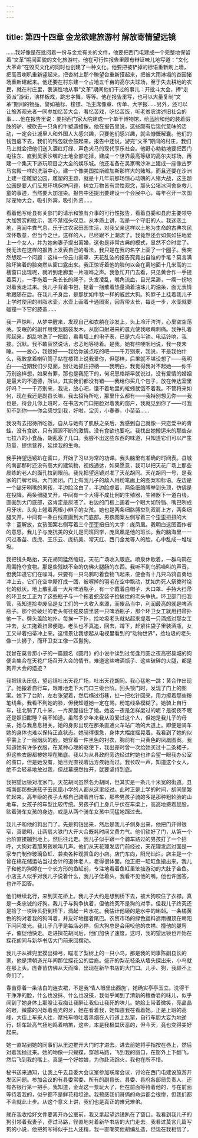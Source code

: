 ```yaml
---
---
---
```

title: 第四十四章 金龙欲建旅游村 解放寄情望远镜
---




……我好像是在批阅着一份与金龙有关的文件，他要把西门屯建成一个完整地保留着“文革”期间面貌的文化旅游村。他在可行性报告里颇有辩证味儿地写道：“文化大革命”在毁灭文化的同时也创建了一种文化。他要把被铲掉的标语重新刷上墙，把高音喇叭重新竖起来，把杏树上那个瞭望台重新搭起来，把被大雨淋塌的杏园猪场重新建起来。他还要在村东建一个占地五千亩的高尔夫球场，至于失去耕地的农民，就在村庄里，表演性地从事“文革”期间他们干过的事儿：开批斗大会，押“走资派”游街，演样板戏，跳忠字舞，等等。他在报告里写，也可以大量复制“文革”期间的物品，譬如袖标、梭镖、毛主席像章、传单、大字报……另外，还可以让旅游观光者一同参加忆苦大会，看忆苦戏，吃忆苦饭，听老贫农讲述旧社会的事……他在报告里说：要把西门家大院建成一个单干博物馆，给蓝脸和他的装着假肢的驴、被砍去一只角的牛塑造蜡像。他在报告里说，这些颇有后现代意味的活动，一定会让城里人和外国人大感兴趣，只要他们感兴趣，就会慷慨解囊。他们的钱包瘪下去，我们的钱包就会鼓起来。报告中还说，游完“文革”期间的村庄，我们马上就会把他们送入酒红灯绿、声色犬马的现代享乐社会。他野心勃勃地要把西门屯往东、直到吴家沙嘴的土地全部吃掉，建成一个世界最高等级的高尔夫球场，再建一个集天下游玩项目之大全的娱乐城。他还准备在吴家嘴沙洲上建成一座像古罗马宫殿一样的洗浴中心，建一个像美国拉斯维加斯那样大的赌城，而且还要在沙洲上建一座雕塑公园，雕塑的主题，就是十几年前那场惊心动魄的人猪大战，这主题公园是要人们反思环境保护问题，树立万物皆有灵性观念，那头公猪冰河舍身救儿童的事迹，当然要大加渲染。报告中还提出要建设一个会展中心，每年召开一次国际宠物大会，吸引外宾，吸引外资……

看着他写给县有关部门的请示和煞有介事的可行性报告，看着县委和县府主要领导大加赞赏的批示，我不禁摇头叹息。从本质上讲，我是一个守旧的人。我迷恋土地，喜闻牛粪气息，乐于过农家田园生活，对我父亲这样以土地为生命的古典农民深怀敬意，但当今之世，这样的人，已经跟不上潮流了。我竟然还会如疯如狂地爱上一个女人，并为她向妻子提出离婚，这也是非常古典的模式，显然不合时宜了。我无法在这样的报告上发表自己的看法，我只是在我的名字上画了一个圈子。我突然想起一个问题：这样一份云山雾罩、天花乱坠的报告究竟出自谁的手笔？莫言满脸坏笑着的脸突然从窗口露出来。我正惊讶着他的脸何以会在离地面十几米高的三楼窗口出现呢，就听到走廊里一片喧哗之声。我急忙开门去看，只见黄合作一手提着菜刀，一手拖着一条长长的绳子，头发凌乱，嘴角流血，目光呆滞，一瘸一拐地对着我走过来。我儿子背着书包，提着一捆散着热量滴着油珠儿的油条，面无表情地跟随在后。在我儿子身后，是那犹如牛犊一样的威武大狗。狗脖子上挂着我儿子上学时使用的树脂水壶，水壶上画着卡通图案，因背带太长，每走一步，水壶就要碰撞一下它的膝盖……

我一声惊叫，从梦中醒来，发现自己和衣躺在沙发上，头上冷汗涔涔，心里空空荡荡。安眠药的副作用使我脑袋发木，从窗口射进来的晨光使我眼睛刺痛。我挣扎着爬起来，胡乱地洗了一把脸，看看墙上的电子表，已是六点半钟。电话铃响，我接。沉默。我不敢贸然说话，忐忑地等待着。是我，她有些哽咽地说，我一夜未睡。——放心，我很好——我给你送点吃的吧——千万别来，我说，不是我怕什么，我敢拿着喇叭筒子站在楼顶上说我爱你，但那样，后果就不堪设想了——我明白——近期我们少见面，别让她抓住把柄——我明白，我觉得我对不起她——你千万别这样想，如果有罪，那也是我犯下的，何况恩格斯早就说过，没有爱情的婚姻是最大的不道德，所以，其实我们都没有错——我给你买几个包子，放在传达室里好吗？——千万别来，我说，放心吧，饿不着地里的蚯蚓就饿不着我。不管将来如何，现在我还是副县长嘛，我去招待所吃，那里什么都有——我特别想见你——我也是，待会儿你上班时，在书店大门口把脸对着我的窗户，我就见到你了——可我见不到你——你会感觉到我，好啦，宝贝，小春春，小苗苗……

我没有去招待所吃饭。自从与她有了肌肤之亲后，我感到自己就像一只恋爱中的青蛙，没有食欲，只有源源不断的激情。没有食欲也要吃。我找出她搬运来的那些杂七拉八的小食品，胡乱塞了几口。我尝不出这些东西的味道，只知道它们可以产生热量，提供营养，延续我的生命。

我手持望远镜趴在窗口，开始了习以为常的功课。我头脑里有准确的时间表。县城的南部那时还没有高大的建筑物，视线通达，如果愿意，我可以把天花广场上那些晨练的老人的面孔拉到眼前。我先把望远镜对准了天花胡同。天花胡同一号，是我家的门牌号码。大门紧闭。门上有我儿子的敌人用粉笔画上的图案和标语。左边是一个龇牙咧嘴的男孩，半边脸涂白了，半边脸虚着，两条细胳膊举到头顶，仿佛是在投降，两条细腿叉开，中间有一个大得不成比例的生殖器，生殖器下一道白线，直画到大门底部，这肯定是尿液了。右边的门板上画着一个眼大如铃铛、嘴巴咧成月牙状、头角上翘着两根小辫子的女孩。她也是两条细胳膊举到双肩上方，两条细腿叉开，中间有一条白线直画到大门底部。男孩图案左侧写着三个歪歪扭扭的大字：蓝解放，女孩图案右侧写着三个歪歪扭扭的大字：庞凤凰。我明白这图画作者的意思。我儿子与庞抗美的女儿是同班同学，庞凤凰是他的班长。我的脑海里一一闪过春苗、庞虎、王乐云、庞抗美、常天红、西门金龙等人的脸，心中乱成一堆垃圾。

我把镜头略抬，天花胡同猛然缩短，天花广场收入眼底。喷泉休歇着，一群乌鸦在周围抢夺食物。那是些残缺不全的仿佛火腿肠的东西。我听不到乌鸦噪叫的声音，但我知道它们在噪叫。只要有一只乌鸦叼着食物飞起来，便会有十几只乌鸦奋勇地冲上去。它们在空中厮打成一团，被啄掉的羽毛在空中飘动，犹如为死人祭奠时烧化的纸灰。地上散乱着一大片啤酒瓶子，有一个戴着白帽子、大口罩、手持大扫帚的环卫女工正为了这些瓶子与一个拖着蛇皮袋子捡破烂的老头争执。环卫部门归我管，我知道捡卖废品是女工们的一大收入来源，而废品当中，利润最高的就是啤酒瓶子。那个捡破烂的老头每往蛇皮袋里装一只啤酒瓶子，那个环卫女工就用扫帚扑他一下。劈头盖脸地扑。每挨一下扑，捡垃圾老头就站起来提着一只酒瓶对那女工冲去，女工拖着扫帚便跑。老头也不真追，回去，蹲下，赶紧往袋子里装酒瓶，女工又举着扫帚冲上来。这情景让我想起从电视里看到的“动物世界”，捡垃圾的老头像一头狮子，而环卫女工像一匹鬣狗。

我曾在莫言那小子的一篇题名《圆月》的小说中读到过每逢月圆之夜高密县城的狗便会集合在天花广场召开大会的情节，难道这些啤酒瓶子、这些破碎的火腿，都是狗开大会的遗迹？

我把镜头压低，望远镜吐出天花广场，吐出天花胡同。我心猛地一跳：黄合作出现了。她搬着自行车，艰难地走下大门口三级台阶。回头锁门时，发现了门上的图案。她下了台阶，左右张望着，然后横过街巷，扯一把松针回来，用力擦着那些粉笔线条。我看不到她的脸，但我知道她一定在骂。粉笔线条模糊了。她骑上自行车，往北骑了几十米，一片房屋挡住了她。她这一夜是怎样度过的呢？是彻夜不眠还是照旧酣睡？我不知道。虽然多少年来我从没爱过这个人，但她是我儿子的母亲，她与我息息相关。她的身影出现在那条直通火车站广场的大道上。即便是骑车她的身体也难以保持正直状态。她骑得很急，身体大幅度摇晃着。我看到了她的似乎蒙上了一层烟灰的脸。她穿着一件黑色的衬衣，胸前有一只黄色的凤凰图案。我知道她有许多衣服，在某种心理的驱使下，我出差时曾一次给她买过十二条裙子，但这些衣服都被她埋在箱底。我以为从县政府旁边经过时她也许会望一眼我办公室的窗口，但是她没有，她目光直视着远方疾驰而过。我长叹一声，知道这个女人，绝不会轻易地放过我，但战幕既然拉开，就要坚持到底。

我把望远镜对准家门。天花胡同虽然名为胡同，但其实是一条几十米宽的街道。县城南部那些送孩子去凤凰小学的人都从这里经过。此时正是上学的时间，胡同里繁忙起来。高年级的孩子大都自己骑着自行车，那些男孩子骑的多是那种粗轮胎的山地车，女孩子的车型比较传统。男孩子们上身几乎伏在车梁上，高高地撅着屁股，贴着骑车女孩的身边，或是从两个骑车女孩中间猛地蹿过去。

我儿子和他的狗出门了。先是狗钻出来，然后是我儿子侧身出来，他把门开得很窄，真聪明，让两扇大铁门大开大合既耗时间又费力气。他们锁好了门，从第一个台阶直接蹦到地上。然后往北走。我儿子似乎跟一个骑车路过的男孩打了一个招呼，大狗对着那男孩吠叫几声。他们从天花理发店门前经过，天花理发店对面是一家专门制作玻璃鱼缸、兼卖各种观赏鱼的小店。店门东向，阳光灿烂。店主是一个曾在棉花储运站当过会计的退休老人，老得很体面。他正把一缸缸鱼搬出来。我儿子和他的狗蹲在一个长方形的鱼缸前，专注地看着鱼缸里笨拙游动的大肚子金鱼。小店主人似乎对我儿子说着什么，我儿子低着头，我看不见他的嘴。他也许回答，也许不回答。

他们继续北行，来到天花桥上。我儿子大约是想到桥下去，被大狗咬住了衣襟。真是一条忠诚的好狗。我儿子与狗争执着，但他终究不是狗的对手。但我儿子终究还是捡了一块砖头扔到桥下，溅起一片水花。我估计他砸的是水中的蝌蚪。一条橘黄色的狗对着我的狗叫着，并友好地摆着尾巴。农贸市场的绿色塑料遮雨棚顶在朝阳下闪闪发光。我儿子几乎是每店必停，但大狗总是会用咬他的衣襟、撞他的腿弯子，催促他快走。走进探花胡同后，他们加快了速度。这时，我的望远镜也开始在探花胡同与新华书店大门前来回摆动。

我儿子从裤兜里摸出弹弓，瞄准了梨树上的一只小鸟。那是我的同事陈副县长的家，他是清朝道光年间那位探花公的后裔。盛开的梨花枝条从墙头探出来，小鸟就在那上头。庞春苗仿佛从天而降，出现在新华书店的大门口。儿子、狗，我顾不上你们了。

春苗穿着一条洁白的连衣裙，不是我‘情人眼里出西施’，她确实亭亭玉立。洗得干干净净的脸，什么也没抹、什么也没搽，我似乎闻到了清新的檀香皂的味儿，似乎闻到了她身体上那股让我痴让我醉让我仙让我死的味儿。她脸上带着微笑，亮晶晶的眼，微露的闪烁着瓷光的牙，她在看着我，她知道我在看着她。正是上班的高峰，大街上车来人往，摩托车喷吐着黑烟在人行道上乱窜，自行车胆大妄为地逆行，轿车趾高气扬地鸣着响笛，这些，本是我极其厌恶的，但今天，竟也变得美好起来。

她一直站到她的同事们从里边推开大门时才进去。进去前她将手指按在唇上，然后对着我抛过来。她的吻像一只蝴蝶，穿越马路，飞到我的窗口，在窗外上下翻飞，然后飞到我的嘴上。真是一个好姑娘，为你赴汤蹈火，我也在所不惜。

秘书送来通知，让我上午去县委大会议室参加联席会议，讨论在西门屯建设旅游开发区问题。参加会议的有县委常委、所有的副县长、县委、县府各部局负责人，还有各银行第一把手。我知道，金龙这一票玩大了，但在前面等待着他的，与在前面等待着我的，似乎都不是鲜花和坦途。我预感我们哥俩的命运都会很惨，但我们都不会就此止步。从这个意义上讲，我们也是真正的难兄难弟。

就在我收拾好文件要离开办公室前，我又拿起望远镜趴在了窗口。我看到我儿子的狗引领着我妻子，穿过马路，径直地对着新华书店的大门走去。我看过莫言几篇写狗的小说，他把狗写得似乎比人还精，我一直嘲笑他胡编乱造，但现在我相信了。